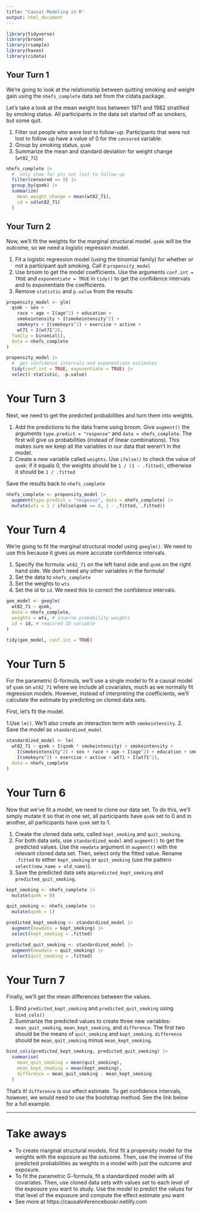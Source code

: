 ```yaml
---
title: "Causal Modeling in R"
output: html_document
---
```


```r
library(tidyverse)
library(broom)
library(rsample)
library(haven)
library(cidata)
```

## Your Turn 1

We're going to look at the relationship between quitting smoking and weight gain using the `nhefs_complete` data set from the cidata package. 

Let's take a look at the mean weight loss between 1971 and 1982 stratified by smoking status. All participants in the data set started off as smokers, but some quit. 

1. Filter out people who were lost to follow-up. Participants that were not lost to follow up have a value of 0 for the `censored` variable.
2. Group by smoking status, `qsmk`
3. Summarize the mean and standard deviation for weight change (`wt82_71`)

```r
nhefs_complete |>
  #  only show for pts not lost to follow-up
  filter(censored == 0) |> 
  group_by(qsmk) |> 
  summarize(
    mean_weight_change = mean(wt82_71), 
    sd = sd(wt82_71)
  )
```


## Your Turn 2

Now, we’ll fit the weights for the marginal structural model. `qsmk` will be the outcome, so we need a logistic regression model.

1. Fit a logistic regression model (using the binomial family) for whether or not a participant quit smoking. Call it `propensity_model`
2. Use broom to get the model coefficients. Use the arguments `conf.int = TRUE` and `exponentiate = TRUE` in `tidy()` to get the confidence intervals and to exponentiate the coefficients. 
3. Remove `statistic` and `p.value` from the results

```r
propensity_model <- glm(
  qsmk ~ sex + 
    race + age + I(age^2) + education + 
    smokeintensity + I(smokeintensity^2) + 
    smokeyrs + I(smokeyrs^2) + exercise + active + 
    wt71 + I(wt71^2), 
  family = binomial(), 
  data = nhefs_complete
)

propensity_model |> 
  #  get confidence intervals and exponentiate estimates
  tidy(conf.int = TRUE, exponentiate = TRUE) |> 
  select(-statistic, -p.value)
```

# Your Turn 3

Next, we need to get the predicted probabilities and turn them into weights. 

1. Add the predictions to the data frame using broom. Give `augment()` the arguments `type.predict = "response"` and `data = nhefs_complete`. The first will give us probabilities (instead of linear combinations). This makes sure we keep all the variables in our data that weren't in the model.
2. Create a new variable called `weights`. Use `ifelse()` to check the value of `qsmk`: if it equals 0, the weights should be `1 / (1 - .fitted)`, otherwise it should be `1 / .fitted`

Save the results back to `nhefs_complete`

```r
nhefs_complete <- propensity_model |> 
  augment(type.predict = "response", data = nhefs_complete) |> 
  mutate(wts = 1 / ifelse(qsmk == 0, 1 - .fitted, .fitted))
```

# Your Turn 4

We're going to fit the marginal structural model using `geeglm()`. We need to use this because it gives us more accurate confidence intervals.

1. Specify the formula: `wt82_71` on the left hand side and `qsmk` on the right hand side. We don't need any other variables in the formula!
2. Set the data to `nhefs_complete`
3. Set the weights to `wts`
4. Set the id to `id`. We need this to correct the confidence intervals.

```r
gee_model <- geeglm(
  wt82_71 ~ qsmk, 
  data = nhefs_complete, 
  weights = wts, # inverse probability weights
  id = id, # required ID variable
) 

tidy(gee_model, conf.int = TRUE)
```


# Your Turn 5

For the parametric G-formula, we'll use a single model to fit a causal model of `qsmk` on `wt82_71` where we  include all covariates, much as we normally fit regression models. However, instead of interpreting the coefficients, we'll calculate the estimate by predicting on cloned data sets.

First, let's fit the model. 

1.Use `lm()`. We'll also create an interaction term with `smokeintensity`. 
2. Save the model as `standardized_model`

```r
standardized_model <- lm(
  wt82_71 ~ qsmk + I(qsmk * smokeintensity) + smokeintensity + 
    I(smokeintensity^2) + sex + race + age + I(age^2) + education + smokeyrs + 
    I(smokeyrs^2) + exercise + active + wt71 + I(wt71^2), 
  data = nhefs_complete
)
```


# Your Turn 6

Now that we've fit a model, we need to clone our data set. To do this, we'll simply mutate it so that in one set, all participants have `qsmk` set to 0 and in another, all participants have `qsmk` set to 1.

1. Create the cloned data sets, called `kept_smoking` and `quit_smoking`.
2. For both data sets, use `standardized_model` and `augment()` to get the predicted values. Use the `newdata` argument in `augment()` with the relevant cloned data set. Then, select only the fitted value. Rename `.fitted` to either `kept_smoking` or `quit_smoking` (use the pattern `select(new_name = old_name)`).
3. Save the predicted data sets as`predicted_kept_smoking` and `predicted_quit_smoking`.

```r
kept_smoking <- nhefs_complete |> 
  mutate(qsmk = 0)

quit_smoking <- nhefs_complete |> 
  mutate(qsmk = 1)

predicted_kept_smoking <- standardized_model |> 
  augment(newdata = kept_smoking) |>
  select(kept_smoking = .fitted)

predicted_quit_smoking <- standardized_model |> 
  augment(newdata = quit_smoking) |>
  select(quit_smoking = .fitted)
```

# Your Turn 7

Finally, we'll get the mean differences between the values. 

1. Bind `predicted_kept_smoking` and  `predicted_quit_smoking` using `bind_cols()`
2. Summarize the predicted values to create three new variables: `mean_quit_smoking`, `mean_kept_smoking`, and `difference`. The first two should be the means of `quit_smoking` and `kept_smoking`. `difference` should be `mean_quit_smoking` minus `mean_kept_smoking`.

```r
bind_cols(predicted_kept_smoking, predicted_quit_smoking) |> 
  summarise(
    mean_quit_smoking = mean(quit_smoking),
    mean_kept_smoking = mean(kept_smoking),
    difference = mean_quit_smoking - mean_kept_smoking
  )
```

That's it! `difference` is our effect estimate. To get confidence intervals, however, we would need to use the bootstrap method. See the link below for a full example.

***

# Take aways
* To create marginal structural models, first fit a propensity model for the weights with the exposure as the outcome. Then, use the inverse of the predicted probabilities as weights in a model with just the outcome and exposure.
* To fit the parametric G-formula, fit a standardized model with all covariates. Then, use cloned data sets with values set to each level of the exposure you want to study. Use the model to predict the values for that level of the exposure and compute the effect estimate you want
* See more at https://causalinferencebookr.netlify.com
